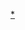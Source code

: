 {{Navbox
|name  = 马来西亚华文独中
|title = [[马来西亚华文独立中学]]
|state = {{{state|autocollapse}}}
|listclass = hlist

|group1 = [[柔佛州]]
|list1 =
*[[中化中学|麻坡中化中学]]
*[[利丰港培华独立中学]]
*[[居銮中华中学]]
*[[永平中学]]
*[[峇株巴辖华仁中学]]
*[[新文龙中华中学]]
*[[笨珍培群独立中学]]
*[[新山寬柔中學]]
**[[宽柔中学古来分校|古来分校]]
**[[宽柔中学至达城分校|至达城分校]]
|group2 = [[马六甲州]]
|list2 =
*[[马六甲培风中学]]

|group3 = [[森美兰州]]
|list3 =
*[[芙蓉中华中学]]
*[[波德申中华中学]]

|group4 = [[吉隆坡]]
|list4 =
*[[吉隆坡循人中学]]
*[[吉隆坡坤成中学]]
*[[吉隆坡尊孔独立中学]]
*[[吉隆坡中华独立中学]]

|group5 = [[雪兰莪州]]
|list5 =
*[[巴生光华独立中学]]
*[[巴生滨华中学]]
*[[巴生兴华中学]]
*[[巴生中华独立中学]]

|group6 = [[霹雳州]]
|list6 =
*[[怡保深斋中学]]
*[[霹雳育才独立中学]]
*[[怡保培南中学]]
*[[班台育青中学]]
*[[江沙崇华独立中学]]
*[[曼绒南华独立中学]]
*[[霹雳金宝培元独立中学]]
*[[安顺三民独立中学]]
*[[太平华联中学]]

|group7 = [[吉兰丹州]]
|list7 =
*[[吉兰丹中华独立中学]]

|group8 = [[吉打州]]
|list8 =
*[[双溪大年新民独立中学]]
*[[亚罗士打新民独立中学]]
*[[亚罗士打吉华独立中学]]

|group9 = [[槟城州]]
|list9 =
*[[大山脚日新独立中学]]
*[[槟城韩江中学]]
*[[槟城钟灵独立中学]]
*[[槟城槟华女子独立中学]]
*[[槟城菩提独立中学]]

|group10 = [[砂拉越州]]
|list10 =
*[[古晋中华第一中学]]
*[[古晋中华第三中学]]
*[[古晋中华第四中学]]
*[[石角民立中学]]
*[[西连民众中学]]
*[[诗巫光民中学]]
*[[诗巫黄乃裳中学]]
*[[诗巫建兴中学]]
*[[诗巫公教中学]]
*[[诗巫公民中学]]
*[[民都鲁开智中学]]
*[[美里培民中学]]
*[[美里廉律中学]]
*[[泗里奎民立中学]]

|group11 = [[沙巴州]]
|list11 =
*[[沙巴崇正中学]]
*[[亞庇建國中學]]
*[[沙巴吧巴中学]]
*[[沙巴保佛中学]]
*[[丹南崇正中学]]
*[[斗湖巴华中学]]
*[[古达培正中学]]
*[[沙巴拿笃中学]]
*[[山打根育源独立中学]]
}}
<noinclude>[[分类:华文独立中学|*]]